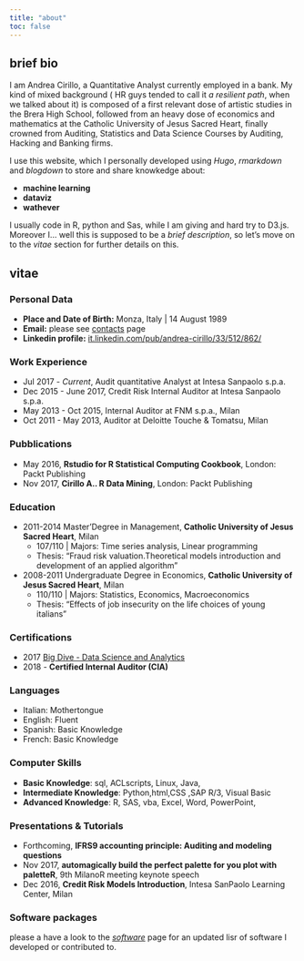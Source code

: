 ```yaml
---
title: "about"
toc: false
---
```


## brief bio

I am Andrea Cirillo, a Quantitative Analyst currently employed in a bank. My kind of mixed background ( HR guys tended to call it *a resilient path*, when we talked about it) is composed of a first relevant dose of artistic studies in the Brera High School, followed from an heavy dose of economics and mathematics at the Catholic University of Jesus Sacred Heart, finally crowned from Auditing, Statistics and Data Science Courses by Auditing, Hacking and Banking firms.

I use this website, which I personally developed using *Hugo*, *rmarkdown* and *blogdown* to store and share knowkedge about:

- **machine learning**
- **dataviz**
- **wathever**

I usually code in R, python and Sas, while I am giving and hard try to D3.js. Moreover I... well this is supposed to be a *brief description*, so let's move on to the *vitae* section for further details on this.   

## vitae

### Personal Data


- **Place and Date of Birth:** Monza, Italy | 14 August 1989
- **Email:** please see [contacts](/contacts) page
- **Linkedin profile:** [it.linkedin.com/pub/andrea-cirillo/33/512/862/](http://it.linkedin.com/pub/andrea-cirillo/33/512/862/)

### Work Experience

- Jul 2017 - *Current*, Audit quantitative Analyst at Intesa Sanpaolo s.p.a.
- Dec 2015 - June 2017, Credit Risk Internal Auditor at Intesa Sanpaolo s.p.a.
- May 2013 - Oct 2015, Internal Auditor at FNM s.p.a., Milan
- Oct 2011 - May 2013, Auditor at Deloitte Touche & Tomatsu, Milan

### Pubblications
  
   - May 2016, **Rstudio for R Statistical Computing Cookbook**, London: Packt Publishing
   - Nov 2017, **Cirillo A.. R Data Mining**, London: Packt Publishing


### Education


 - 2011-2014 Master’Degree in Management, **Catholic University of Jesus Sacred Heart**, Milan
   - 107/110 | Majors: Time series analysis, Linear programming
	- Thesis: “Fraud risk valuation.Theoretical models introduction and development of an applied algorithm”

 - 2008-2011 Undergraduate Degree in Economics, **Catholic University of Jesus Sacred Heart**, Milan 
 	- 110/110 | Majors: Statistics, Economics, Macroeconomics
 	- Thesis: “Effects of job insecurity on the life choices of young italians”

### Certifications


- 2017 [Big Dive - Data Science and Analytics](https://www.bigdive.eu/) 
- 2018 - **Certified Internal Auditor (CIA)** 

### Languages

 - Italian: Mothertongue
 - English: Fluent
 - Spanish: Basic Knowledge
 - French: Basic Knowledge
 
### Computer Skills

- **Basic Knowledge**: sql,  ACLscripts, Linux, Java, 
- **Intermediate Knowledge**: Python,html,CSS ,SAP R/3, Visual Basic
- **Advanced Knowledge**: R, SAS, vba, Excel, Word, PowerPoint,

### Presentations & Tutorials

- Forthcoming, **IFRS9 accounting principle: Auditing and modeling questions**
- Nov 2017, **automagically build the perfect palette for you plot with paletteR**, 9th MilanoR meeting keynote speech
- Dec 2016, **Credit Risk Models Introduction**, Intesa SanPaolo Learning Center, Milan


### Software packages

please a have a look to the [*software*](/software) page for an updated lisr of software I developed or contributed to.
